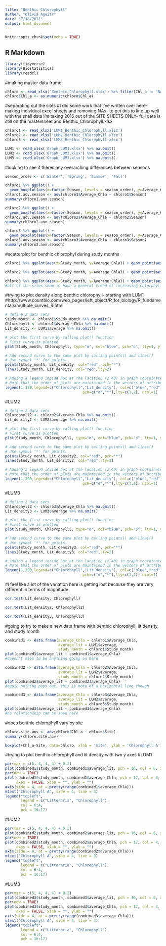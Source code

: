 ```yaml
---
title: "Benthic Chlorophyll"
author: "Olivia Aguiar"
date: "7/18/2021"
output: html_document
---
```


```r
knitr::opts_chunk$set(echo = TRUE)
```

## R Markdown

```r
library(tidyverse)
library(Biostatistics)
library(readxl)
```

#making master data frame
```r
chloro <- read_xlsx('Benthic_Chlorophyll.xlsx') %>% filter(Chl_a != 'NA')
chloro$Chl_a <- as.numeric(chloro$Chl_a)
```

#separating out the sites
#I did some work that I've written over here- making individual excel sheets and removing NAs- to get this to line up well with the snail data I'm taking 2016 out of the SITE SHEETS ONLY- full data is still on the mastersheet and Benthic_Chlorophyll.xlsx
```r
chloro1 <- read_xlsx('LUM1_Benthic_Chlorophyll.xlsx')
chloro2 <- read_xlsx('LUM2_Benthic_Chlorophyll.xlsx')
chloro3 <- read_xlsx('LUM3_Benthic_Chlorophyll.xlsx')

LUM1 <- read_xlsx('Graph_LUM1.xlsx') %>% na.omit()
LUM2 <- read_xlsx('Graph_LUM2.xlsx') %>% na.omit()
LUM3 <- read_xlsx('Graph_LUM3.xlsx') %>% na.omit()
```

#looking to see if theres any overarching differences between seasons
```r
season_order <- c('Winter', 'Spring', 'Summer', 'Fall')

chloro1 %>% ggplot() +
  geom_boxplot(aes(x=factor(Season, levels = season_order), y=Average_Chla)) + xlab('Season') + ylab('Average Chlorophyll A (mg/cm)') + ggtitle("LUM1")
chloro1.aov.season <- aov(chloro1$Average_Chla ~ chloro1$Season)
summary(chloro1.aov.season)

chloro2 %>% ggplot() +
  geom_boxplot(aes(x=factor(Season, levels = season_order), y=Average_Chla)) + xlab('Season') + ylab('Average Chlorophyll A (mg/cm)') + ggtitle("LUM2")
chloro2.aov.season <- aov(chloro2$Average_Chla ~ chloro2$Season)
summary(chloro2.aov.season)

chloro3 %>% ggplot() +
  geom_boxplot(aes(x=factor(Season, levels = season_order), y=Average_Chla)) + xlab('Season') + ylab('Average Chlorophyll A (mg/cm)') + ggtitle("LUM3")
chloro3.aov.season <- aov(chloro3$Average_Chla ~ chloro3$Season)
summary(chloro3.aov.season)
```

#scatterplot for benthic chlorophyl during study months
```r
chloro1 %>% ggplot(aes(x=Study_month, y=Average_Chla)) + geom_point(aes(x=Study_month, y=Average_Chla)) + ggtitle('LUM1') + xlab('Study Month') + ylab('Average Chlorophyll A (mg/cm')

chloro2 %>% ggplot(aes(x=Study_month, y=Average_Chla)) + geom_point(aes(x=Study_month, y=Average_Chla)) + ggtitle('LUM2') + xlab('Study Month') + ylab('Average Chlorophyll A (mg/cm')

chloro3 %>% ggplot(aes(x=Study_month, y=Average_Chla)) + geom_point(aes(x=Study_month, y=Average_Chla)) + ggtitle('LUM3') + xlab('Study Month') + ylab('Average Chlorophyll A (mg/cm')
#all of the sites seem to have a general trend of increasing chlorphyll as the study progresses
```

#trying to plot density along benthic chlorophyll- starting with LUM1
#http://www.countbio.com/web_pages/left_object/R_for_biology/R_fundamentals/multiple_curves_R.html
```r
# define 2 data sets
Study_month <- chloro1$Study_month %>% na.omit()
Chlorophyll <- chloro1$Average_Chla %>% na.omit()
Lit_density <- LUM1$average %>% na.omit()

# plot the first curve by calling plot() function
# First curve is plotted
plot(Study_month, Chlorophyll, type="o", col="blue", pch="o", lty=1, ylim=c(0,150), ylab="y" )

# Add second curve to the same plot by calling points() and lines()
# Use symbol '*' for points.
points(Study_month, Lit_density, col="red", pch="*")
lines(Study_month, Lit_density, col="red",lty=2)

# Adding a legend inside box at the location (2,40) in graph coordinates.
# Note that the order of plots are maintained in the vectors of attributes.
legend(1,150,legend=c("Chlorophyll","Lit_density"), col=c("blue","red"), title = 'LUM1',
                                   pch=c("o","*"),lty=c(1,2), ncol=1)
```

#LUM2
```r
# define 2 data sets
Chlorophyll2 <- chloro2$Average_Chla %>% na.omit()
Lit_density2 <- LUM2$average %>% na.omit()

# plot the first curve by calling plot() function
# First curve is plotted
plot(Study_month, Chlorophyll2, type="o", col="blue", pch="o", lty=1, ylim=c(0,300), ylab="y" )

# Add second curve to the same plot by calling points() and lines()
# Use symbol '*' for points.
points(Study_month, Lit_density2, col="red", pch="*")
lines(Study_month, Lit_density2, col="red",lty=2)

# Adding a legend inside box at the location (2,40) in graph coordinates.
# Note that the order of plots are maintained in the vectors of attributes.
legend(1,300,legend=c("Chlorophyll","Lit_density"), col=c("blue","red"), title = 'LUM2',
                                   pch=c("o","*"),lty=c(1,2), ncol=1)
```

#LUM3
```r
# define 2 data sets
Chlorophyll3 <- chloro3$Average_Chla %>% na.omit()
Lit_density3 <- LUM3$average %>% na.omit()

# plot the first curve by calling plot() function
# First curve is plotted
plot(Study_month, Chlorophyll3, type="o", col="blue", pch="o", lty=1, ylim=c(0,350), ylab="y" )

# Add second curve to the same plot by calling points() and lines()
# Use symbol '*' for points.
points(Study_month, Lit_density3, col="red", pch="*")
lines(Study_month, Lit_density3, col="red",lty=2)

# Adding a legend inside box at the location (2,40) in graph coordinates.
# Note that the order of plots are maintained in the vectors of attributes.
legend(1,350,legend=c("Chlorophyll","Lit_density"), col=c("blue","red"), title = 'LUM3',
                                   pch=c("o","*"),lty=c(1,2), ncol=1)
```

#I feel like a lot of the variation here is getting lost because they are very different in terms of magnitude
```r
cor.test(Lit_density, Chlorophyll)

cor.test(Lit_density2, Chlorophyll2)

cor.test(Lit_density3, Chlorophyll3)
```

#going to try to make a new data frame with benthic chlorophyll, lit density, and study month
```r
combined1 <- data.frame(average_Chla = chloro1$Average_Chla,
                        average_lit = LUM1$average,
                        study_month = chloro1$Study_month)
plot(combined1$average_lit ~ combined1$average_Chla)
#doesn't seem to be anything going on here

combined2 <- data.frame(average_Chla = chloro2$Average_Chla,
                        average_lit = LUM2$average,
                        study_month = chloro2$Study_month)
plot(combined2$average_lit ~ combined2$average_Chla)
#again nothing pops out, this is more of a horizontal line though

combined3 <- data.frame(average_Chla = chloro3$Average_Chla,
                        average_lit = LUM3$average,
                        study_month = chloro3$Study_month)
plot(combined3$average_lit ~ combined3$average_Chla)
#no relationship can be seen here
```

#does benthic chlorophyll vary by site
```r
chloro.site.aov <- aov(chloro$Chl_a ~ chloro$Site)
summary(chloro.site.aov)

boxplot(Chl_a~Site, data=chloro, xlab = 'Site', ylab = 'Chlorophyll A')
```

#trying to plot benthic chlorophyll and lit density with two y axes
#LUM1
```r
par(mar = c(5, 4, 4, 4) + 0.3)
plot(combined1$study_month, combined1$average_lit, pch = 16, col = 6, xlab = 'Study Month', ylab = 'Littoraria Density', main = 'LUM1')
par(new = TRUE)                           
plot(combined1$study_month, combined1$average_Chla, pch = 17, col = 4,
     axes = FALSE, xlab = "", ylab = "")
axis(side = 4, at = pretty(range(combined1$average_Chla)))     
mtext("Chlorophyll A", side = 4, line = 3)      
legend("topleft",
       legend = c("Littoraria", "Chlorophyll"),
       col = 6:4,
       pch = 16:17)
```

#LUM2
```r
par(mar = c(5, 4, 4, 4) + 0.3)
plot(combined2$study_month, combined2$average_lit, pch = 16, col = 6, xlab = 'Study Month', ylab = 'Littoraria Density', main = 'LUM2')
par(new = TRUE)                           
plot(combined2$study_month, combined2$average_Chla, pch = 17, col = 4,
     axes = FALSE, xlab = "", ylab = "")
axis(side = 4, at = pretty(range(combined2$average_Chla)))     
mtext("Chlorophyll A", side = 4, line = 3)      
legend("topleft",
       legend = c("Littoraria", "Chlorophyll"),
       col = 6:4,
       pch = 16:17)
```

#LUM3
```r
par(mar = c(5, 4, 4, 4) + 0.3)
plot(combined3$study_month, combined3$average_lit, pch = 16, col = 6, xlab = 'Study Month', ylab = 'Littoraria Density', main = 'LUM3')
par(new = TRUE)                           
plot(combined3$study_month, combined3$average_Chla, pch = 17, col = 4,
     axes = FALSE, xlab = "", ylab = "")
axis(side = 4, at = pretty(range(combined3$average_Chla)))     
mtext("Chlorophyll A", side = 4, line = 3)      
legend("topleft",
       legend = c("Littoraria", "Chlorophyll"),
       col = 6:4,
       pch = 16:17)
```
